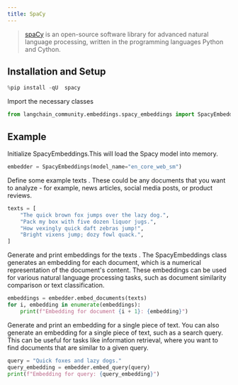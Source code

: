 ```yaml
---
title: SpaCy
---
```


>[spaCy](https://spacy.io/) is an open-source software library for advanced natural language processing, written in the programming languages Python and Cython.

## Installation and Setup

```python
%pip install -qU  spacy
```

Import the necessary classes

```python
from langchain_community.embeddings.spacy_embeddings import SpacyEmbeddings
```

## Example

Initialize SpacyEmbeddings.This will load the Spacy model into memory.

```python
embedder = SpacyEmbeddings(model_name="en_core_web_sm")
```

Define some example texts . These could be any documents that you want to analyze - for example, news articles, social media posts, or product reviews.

```python
texts = [
    "The quick brown fox jumps over the lazy dog.",
    "Pack my box with five dozen liquor jugs.",
    "How vexingly quick daft zebras jump!",
    "Bright vixens jump; dozy fowl quack.",
]
```

Generate and print embeddings for the texts . The SpacyEmbeddings class generates an embedding for each document, which is a numerical representation of the document's content. These embeddings can be used for various natural language processing tasks, such as document similarity comparison or text classification.

```python
embeddings = embedder.embed_documents(texts)
for i, embedding in enumerate(embeddings):
    print(f"Embedding for document {i + 1}: {embedding}")
```

Generate and print an embedding for a single piece of text. You can also generate an embedding for a single piece of text, such as a search query. This can be useful for tasks like information retrieval, where you want to find documents that are similar to a given query.

```python
query = "Quick foxes and lazy dogs."
query_embedding = embedder.embed_query(query)
print(f"Embedding for query: {query_embedding}")
```

